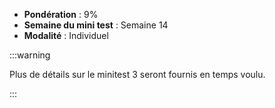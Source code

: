 - **Pondération** : 9%
- **Semaine du mini test** : Semaine 14
- **Modalité** : Individuel

:::warning

Plus de détails sur le minitest 3 seront fournis en temps voulu.

:::